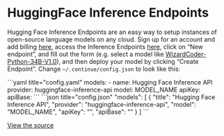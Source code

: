 
# HuggingFace Inference Endpoints

Hugging Face Inference Endpoints are an easy way to setup instances of open-source language models on any cloud. Sign up for an account and add billing [here](https://huggingface.co/settings/billing), access the Inference Endpoints [here](https://ui.endpoints.huggingface.co), click on “New endpoint”, and fill out the form (e.g. select a model like [WizardCoder-Python-34B-V1.0](https://huggingface.co/WizardLM/WizardCoder-Python-34B-V1.0)), and then deploy your model by clicking “Create Endpoint”. Change `~/.continue/config.json` to look like this:

<Tabs groupId="config-example">
	<TabItem value="yaml" label="YAML">
		```yaml title="config.yaml"
		models:
		  - name: Hugging Face Inference API
		    provider: huggingface-inference-api
		    model: MODEL_NAME
		    apiKey: <YOUR_HF_TOKEN>
		    apiBase: <YOUR_HF_INFERENCE_API_ENDPOINT_URL>
		```
	</TabItem>
	<TabItem value="json" label="JSON">
		```json title="config.json"
  		"models": [
    		{
      			"title": "Hugging Face Inference API",
      			"provider": "huggingface-inference-api",
      			"model": "MODEL_NAME",
      			"apiKey": "<YOUR_HF_TOKEN>",
      			"apiBase": "<YOUR_HF_INFERENCE_API_ENDPOINT_URL>"
    		}
  		]
		```
	</TabItem>
</Tabs>

[View the source](https://github.com/continuedev/continue/blob/main/core/llm/llms/HuggingFaceInferenceAPI.ts)
